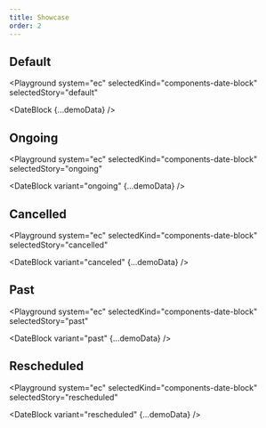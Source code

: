 ```yaml
---
title: Showcase
order: 2
---
```



## Default

<Playground
  system="ec"
  selectedKind="components-date-block"
  selectedStory="default"
>
  <DateBlock {...demoData} />
</Playground>

## Ongoing

<Playground
  system="ec"
  selectedKind="components-date-block"
  selectedStory="ongoing"
>
  <DateBlock variant="ongoing" {...demoData} />
</Playground>

## Cancelled

<Playground
  system="ec"
  selectedKind="components-date-block"
  selectedStory="cancelled"
>
  <DateBlock variant="canceled" {...demoData} />
</Playground>

## Past

<Playground
  system="ec"
  selectedKind="components-date-block"
  selectedStory="past"
>
  <DateBlock variant="past" {...demoData} />
</Playground>

## Rescheduled

<Playground
  system="ec"
  selectedKind="components-date-block"
  selectedStory="rescheduled"
>
  <DateBlock variant="rescheduled" {...demoData} />
</Playground>
